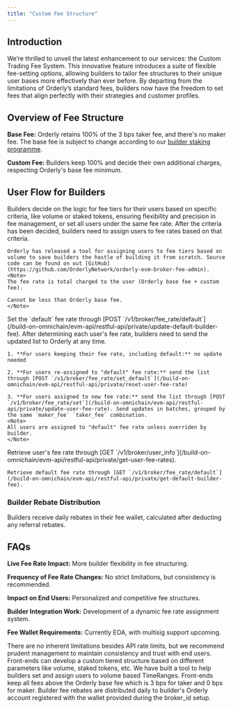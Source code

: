 ```yaml
---
title: "Custom Fee Structure"
---
```


## Introduction

We’re thrilled to unveil the latest enhancement to our services: the Custom Trading Fee System. This innovative feature introduces a suite of flexible fee-setting options, allowing builders to tailor fee structures to their unique user bases more effectively than ever before. By departing from the limitations of Orderly’s standard fees, builders now have the freedom to set fees that align perfectly with their strategies and customer profiles.

## Overview of Fee Structure

**Base Fee:** Orderly retains 100% of the 3 bps taker fee, and there's no maker fee. The base fee is subject to change according to our [builder staking programme](/build-on-omnichain/user-flows/builder-staking-programme).

**Custom Fee:** Builders keep 100% and decide their own additional charges, respecting Orderly's base fee minimum.

## User Flow for Builders

<Steps>
  <Step title="Determining the fee tiers">
    Builders decide on the logic for fee tiers for their users based on specific criteria, like volume or staked tokens, ensuring flexibility and precision in fee management, or set all users under the same fee rate.
  </Step>
  <Step title="Calculating the fee rates">
    After the criteria has been decided, builders need to assign users to fee rates based on that criteria.
    
    Orderly has released a tool for assigning users to fee tiers based on volume to save builders the hastle of building it from scratch. Source code can be found on out [GitHub](https://github.com/OrderlyNetwork/orderly-evm-broker-fee-admin).
    <Note>
    The fee rate is total charged to the user (Orderly base fee + custom fee).

    Cannot be less than Orderly base fee.
    </Note>

  </Step>
    <Step title="Set the default fee rate">
    Set the `default` fee rate through [POST `/v1/broker/fee_rate/default`](/build-on-omnichain/evm-api/restful-api/private/update-default-builder-fee).
  </Step>
  <Step title="Setting the fees">
    After determining each user's fee rate, builders need to send the updated list to Orderly at any time.

    1. **For users keeping their fee rate, including default:** no update needed

    2. **For users re-assigned to "default" fee rate:** send the list through [POST `/v1/broker/fee_rate/set_default`](/build-on-omnichain/evm-api/restful-api/private/reset-user-fee-rate)

    3. **For users assigned to new fee rate:** send the list through [POST `/v1/broker/fee_rate/set`](/build-on-omnichain/evm-api/restful-api/private/update-user-fee-rate). Send updates in batches, grouped by the same `maker_fee` `taker_fee` combination.
    <Note>
    All users are assigned to "default" fee rate unless overriden by builder.
    </Note>

  </Step>
      <Step title="Retrive user fee rates">
    Retrieve user's fee rate through [GET `/v1/broker/user_info`](/build-on-omnichain/evm-api/restful-api/private/get-user-fee-rates).

    Retrieve default fee rate through [GET `/v1/broker/fee_rate/default`](/build-on-omnichain/evm-api/restful-api/private/get-default-builder-fee).

  </Step>
</Steps>

### Builder Rebate Distribution

Builders receive daily rebates in their fee wallet, calculated after deducting any referral rebates.

## FAQs

**Live Fee Rate Impact:** More builder flexibility in fee structuring.

**Frequency of Fee Rate Changes:** No strict limitations, but consistency is recommended.

**Impact on End Users:** Personalized and competitive fee structures.

**Builder Integration Work:** Development of a dynamic fee rate assignment system.

**Fee Wallet Requirements:** Currently EOA, with multisig support upcoming.

<AccordionGroup>
  <Accordion title="Will there be limitations on how often fee rates can be changed? ">
There are no inherent limitations besides API rate limits, but we recommend prudent management to maintain consistency and trust with end users.
  </Accordion>

<Accordion title="How to set fees for users?">
  Front-ends can develop a custom tiered structure based on different parameters like volume, staked
  tokens, etc.
</Accordion>

<Accordion title="Can I get help determining and setting fees for the users?">
  We have built a tool to help builders set and assign users to volume based TimeRanges.
</Accordion>
<Accordion title="How does rebate work for front-ends?">
  Front-ends keep all fees above the Orderly base fee which is 3 bps for taker and 0 bps for maker.
</Accordion>

<Accordion title="How are fee rebates distributed?">
  Builder fee rebates are distributed daily to builder's Orderly account registered with the wallet
  provided during the broker_id setup.
</Accordion>

</AccordionGroup>
